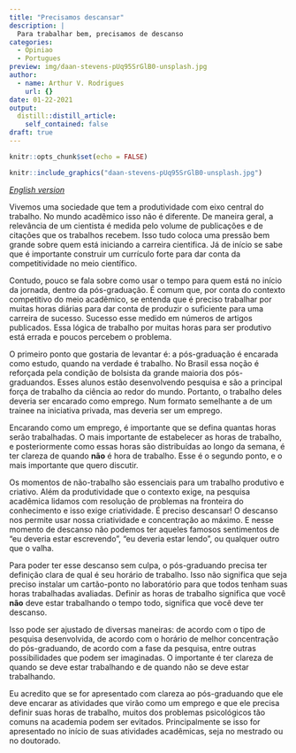 ```yaml
---
title: "Precisamos descansar"
description: |
  Para trabalhar bem, precisamos de descanso
categories:
  - Opiniao
  - Portugues
preview: img/daan-stevens-pUq95SrGlB0-unsplash.jpg
author:
  - name: Arthur V. Rodrigues
    url: {}
date: 01-22-2021
output:
  distill::distill_article:
    self_contained: false
draft: true
---
```


```r
knitr::opts_chunk$set(echo = FALSE)
```

```r

knitr::include_graphics("daan-stevens-pUq95SrGlB0-unsplash.jpg")

```

[*English version*](https://avrodrigues.github.io/posts/2021-01-22-we-need-to-rest)

Vivemos uma sociedade que tem a produtividade com eixo central do trabalho. No mundo acadêmico isso não é diferente. De maneira geral, a relevância de um cientista é medida pelo volume de publicações e de citações que os trabalhos recebem. Isso tudo coloca uma pressão bem grande sobre quem está iniciando a carreira cientifica. Já de início se sabe que é importante construir um currículo forte para dar conta da competitividade no meio científico.

Contudo, pouco se fala sobre como usar o tempo para quem está no início da jornada, dentro da pós-graduação. É comum que, por conta do contexto competitivo do meio acadêmico, se entenda que é preciso trabalhar por muitas horas diárias para dar conta de produzir o suficiente para uma carreira de sucesso. Sucesso esse medido em números de artigos publicados. Essa lógica de trabalho por muitas horas para ser produtivo está errada e poucos percebem o problema.

O primeiro ponto que gostaria de levantar é: a pós-graduação é encarada como estudo, quando na verdade é trabalho. No Brasil essa noção é reforçada pela condição de bolsista da grande maioria dos pós-graduandos. Esses alunos estão desenvolvendo pesquisa e são a principal força de trabalho da ciência ao redor do mundo. Portanto, o trabalho deles deveria ser encarado como emprego. Num formato semelhante a de um trainee na iniciativa privada, mas deveria ser um emprego.

Encarando como um emprego, é importante que se defina quantas horas serão trabalhadas. O mais importante de estabelecer as horas de trabalho, e posteriormente como essas horas são distribuídas ao longo da semana, é ter clareza de quando **não** é hora de trabalho. Esse é o segundo ponto, e o mais importante que quero discutir.

Os momentos de não-trabalho são essenciais para um trabalho produtivo e criativo. Além da produtividade que o contexto exige, na pesquisa acadêmica lidamos com resolução de problemas na fronteira do conhecimento e isso exige criatividade. É preciso descansar! O descanso nos permite usar nossa criatividade e concentração ao máximo. E nesse momento de descanso não podemos ter aqueles famosos sentimentos de "eu deveria estar escrevendo", "eu deveria estar lendo", ou qualquer outro que o valha.

Para poder ter esse descanso sem culpa, o pós-graduando precisa ter definição clara de qual é seu horário de trabalho. Isso não significa que seja preciso instalar um cartão-ponto no laboratório para que todos tenham suas horas trabalhadas avaliadas. Definir as horas de trabalho significa que você **não** deve estar trabalhando o tempo todo, significa que você deve ter descanso.

Isso pode ser ajustado de diversas maneiras: de acordo com o tipo de pesquisa desenvolvida, de acordo com o horário de melhor concentração do pós-graduando, de acordo com a fase da pesquisa, entre outras possibilidades que podem ser imaginadas. O importante é ter clareza de quando se deve estar trabalhando e de quando não se deve estar trabalhando.

Eu acredito que se for apresentado com clareza ao pós-graduando que ele deve encarar as atividades que virão como um emprego e que ele precisa definir suas horas de trabalho, muitos dos problemas psicológicos tão comuns na academia podem ser evitados. Principalmente se isso for apresentado no início de suas atividades acadêmicas, seja no mestrado ou no doutorado.


